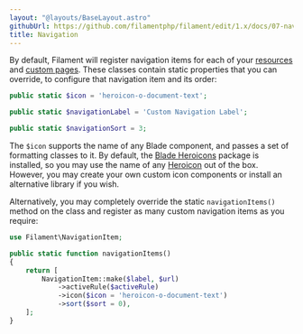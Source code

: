 ```yaml
---
layout: "@layouts/BaseLayout.astro"
githubUrl: https://github.com/filamentphp/filament/edit/1.x/docs/07-navigation.md"
title: Navigation
---
```


By default, Filament will register navigation items for each of your [resources](resources) and [custom pages](pages). These classes contain static properties that you can override, to configure that navigation item and its order:

```php
public static $icon = 'heroicon-o-document-text';

public static $navigationLabel = 'Custom Navigation Label';

public static $navigationSort = 3;
```

The `$icon` supports the name of any Blade component, and passes a set of formatting classes to it. By default, the [Blade Heroicons](https://github.com/blade-ui-kit/blade-heroicons) package is installed, so you may use the name of any [Heroicon](https://heroicons.com) out of the box. However, you may create your own custom icon components or install an alternative library if you wish.

Alternatively, you may completely override the static `navigationItems()` method on the class and register as many custom navigation items as you require:

```php
use Filament\NavigationItem;

public static function navigationItems()
{
    return [
        NavigationItem::make($label, $url)
            ->activeRule($activeRule)
            ->icon($icon = 'heroicon-o-document-text')
            ->sort($sort = 0),
    ];
}
```
